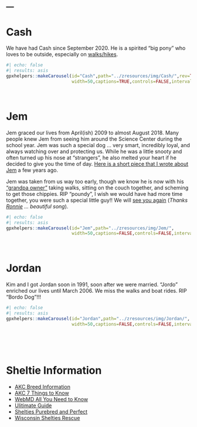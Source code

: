 ---
---

# Cash
We have had Cash since September 2020. He is a spirited "big pony" who loves to be outside, especially on [walks/hikes](hiking.html).

```r
#| echo: false
#| results: asis
gpxhelpers::makeCarousel(id="Cash",path="../zresources/img/Cash/",rev=TRUE,
                         width=50,captions=TRUE,controls=FALSE,interval=2000)
```

&nbsp;

# Jem
Jem graced our lives from April(ish) 2009 to almost August 2018. Many people knew Jem from seeing him around the Science Center during the school year. Jem was such a special dog ... very smart, incredibly loyal, and always watching over and protecting us. While he was a little snooty and often turned up his nose at "strangers", he also melted your heart if he decided to give you the time of day. [Here is a short piece that I wrote about Jem](http://sheltiespandp.weebly.com/jem.html) a few years ago.

Jem was taken from us way too early, though we know he is now with his ["grandpa owner"](http://www.apg-wi.com/ashland_daily_press/obituaries/lloyd-sellung/article_f4167abc-1e92-11e8-87a0-17b0ec3869f9.html) taking walks, sitting on the couch together, and scheming to get those chippies. RIP "poundy", I wish we would have had more time together, you were such a special little guy!! We will [see you again](https://www.youtube.com/watch?v=mj37_Rqsec4) (*Thanks [Ronnie](http://www.ronniebakerbrooks.com/) ... beautiful song*).

```r
#| echo: false
#| results: asis
gpxhelpers::makeCarousel(id="Jem",path="../zresources/img/Jem/",
                         width=50,captions=FALSE,controls=FALSE,interval=2000)
```

&nbsp;

# Jordan
Kim and I got Jordan soon in 1991, soon after we were married. "Jordo" enriched our lives until March 2006. We miss the walks and boat rides. RIP "Bordo Dog"!!!

```r
#| echo: false
#| results: asis
gpxhelpers::makeCarousel(id="Jordan",path="../zresources/img/Jordan/",
                         width=50,captions=FALSE,controls=FALSE,interval=2000)
```

&nbsp;

&nbsp;

# Sheltie Information

- [AKC Breed Information](https://www.akc.org/dog-breeds/shetland-sheepdog/)
- [AKC 7 Things to Know](https://www.akc.org/expert-advice/lifestyle/7-facts-shetland-sheepdogs/)
- [WebMD All You Need to Know](https://pets.webmd.com/dogs/what-to-know-shetland-sheepdogs)
- [Ulitimate Guide](https://therapypet.org/dog-breeds/shetland-sheepdogs/)
- [Shelties Purebred and Perfect](https://sheltiespandp.weebly.com/)
- [Wisconsin Shelties Rescue](http://www.wisheltierescue.com/)
